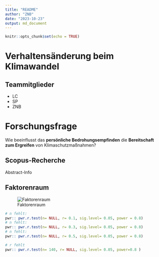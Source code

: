 ```yaml
---
title: "README"
author: "ZNB"
date: "2023-10-23"
output: md_document
---
```


```r
knitr::opts_chunk$set(echo = TRUE)
```
# Verhaltensänderung beim Klimawandel
## Teammitglieder
* LC
* SP
* ZNB

# Forschungsfrage
Wie beeinflusst das **persönliche Bedrohungsempfinden** die **Bereitschaft zum Ergreifen** von Klimaschutzmaßnahmen?

## Scopus-Recherche
Abstract-Info

## Faktorenraum
![Faktorenraum](README_files/figure-markdown_strict/Faktorenraum2.png)

```r


# n fehlt:
pwr:: pwr.r.test(n= NULL, r= 0.1, sig.level= 0.05, power = 0.8)
# n fehlt:
pwr:: pwr.r.test(n= NULL, r= 0.3, sig.level= 0.05, power = 0.8)
# n fehlt:
pwr:: pwr.r.test(n= NULL, r= 0.5, sig.level= 0.05, power = 0.8)

# r fehlt 
pwr:: pwr.r.test(n= 140, r= NULL, sig.level= 0.05, power=0.8 )




```

